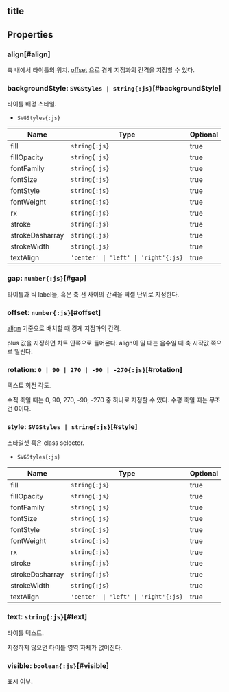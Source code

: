 ## **title**
## Properties

### align[#align]
축 내에서 타이틀의 위치.
 [offset](#offset) 으로 경계 지점과의 간격을 지정할 수 있다.  


<DefaultValue value="AxisTitleAlign.MIDDLE" contents=""></DefaultValue>
### backgroundStyle: `SVGStyles | string{:js}`[#backgroundStyle]
타이틀 배경 스타일.  
- `SVGStyles{:js}` 

| Name | Type | Optional |  
| ----- | ----- | ----- |  
| fill | `string{:js}` | true |  
| fillOpacity | `string{:js}` | true |  
| fontFamily | `string{:js}` | true |  
| fontSize | `string{:js}` | true |  
| fontStyle | `string{:js}` | true |  
| fontWeight | `string{:js}` | true |  
| rx | `string{:js}` | true |  
| stroke | `string{:js}` | true |  
| strokeDasharray | `string{:js}` | true |  
| strokeWidth | `string{:js}` | true |  
| textAlign | `'center' \| 'left' \| 'right'{:js}` | true |
### gap: `number{:js}`[#gap]
타이틀과 틱 label들, 혹은 축 선 사이의 간격을 픽셀 단위로 지정한다.  
<DefaultValue value="5" contents="pixels"></DefaultValue>
### offset: `number{:js}`[#offset]
[align](#align) 기준으로 배치할 때 경계 지점과의 간격.

plus 값을 지정하면 차트 안쪽으로 들어온다.
align이 <Content type="expression" value="'middle'"></Content>일 때는 음수일 때 축 시작값 쪽으로 밀린다.  
<DefaultValue value="0" contents=""></DefaultValue>
### rotation: `0 | 90 | 270 | -90 | -270{:js}`[#rotation]
텍스트 회전 각도.

수직 축일 때는 0, 90, 270, -90, -270 중 하나로 지정할 수 있다.
수평 축일 때는 무조건 0이다.  
<DefaultValue value="undefined" contents="수직 축일 때 왼쪽에 표시되면 90, 오른쪽에 표시되면 270, 수평 축일 때는 0"></DefaultValue>
### style: `SVGStyles | string{:js}`[#style]
스타일셋 혹은 class selector.  
- `SVGStyles{:js}` 

| Name | Type | Optional |  
| ----- | ----- | ----- |  
| fill | `string{:js}` | true |  
| fillOpacity | `string{:js}` | true |  
| fontFamily | `string{:js}` | true |  
| fontSize | `string{:js}` | true |  
| fontStyle | `string{:js}` | true |  
| fontWeight | `string{:js}` | true |  
| rx | `string{:js}` | true |  
| stroke | `string{:js}` | true |  
| strokeDasharray | `string{:js}` | true |  
| strokeWidth | `string{:js}` | true |  
| textAlign | `'center' \| 'left' \| 'right'{:js}` | true |
### text: `string{:js}`[#text]
타이틀 텍스트.

지정하지 않으면 타이틀 영역 자체가 없어진다.  

### visible: `boolean{:js}`[#visible]
표시 여부.  
<DefaultValue value="true" contents=""></DefaultValue>